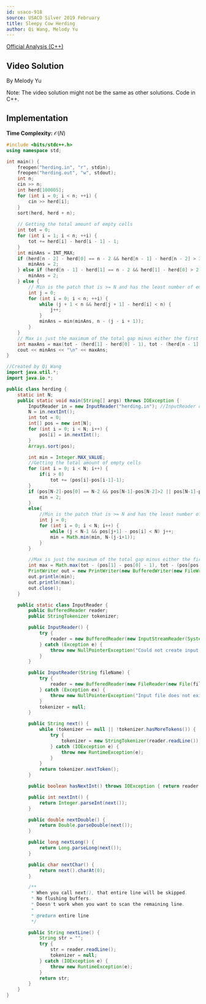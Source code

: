 ```yaml
---
id: usaco-918
source: USACO Silver 2019 February
title: Sleepy Cow Herding
author: Qi Wang, Melody Yu
---
```


[Official Analysis (C++)](http://www.usaco.org/current/data/sol_herding_silver_feb19.html)

## Video Solution

By Melody Yu

Note: The video solution might not be the same as other solutions. Code in C++.
<Youtube id="BvgV7f3pwcI" />

## Implementation

**Time Complexity:** $\mathcal{O}(N)$

<LanguageSection>
<CPPSection>

```cpp
#include <bits/stdc++.h>
using namespace std;

int main() {
	freopen("herding.in", "r", stdin);
	freopen("herding.out", "w", stdout);
	int n;
	cin >> n;
	int herd[100005];
	for (int i = 0; i < n; ++i) {
		cin >> herd[i];
	}
	sort(herd, herd + n);
	
	// Getting the total amount of empty cells
	int tot = 0;
	for (int i = 1; i < n; ++i) {
		tot += herd[i] - herd[i - 1] - 1;
	}
	int minAns = INT_MAX;
	if (herd[n - 2] - herd[0] == n - 2 && herd[n - 1] - herd[n - 2] > 2) {
		minAns = 2;
	} else if (herd[n - 1] - herd[1] == n - 2 && herd[1] - herd[0] > 2) {
		minAns = 2;
	} else {
		// Min is the patch that is >= N and has the least number of empty positions
		int j = 0;
		for (int i = 0; i < n; ++i) {
			while (j + 1 < n && herd[j + 1] - herd[i] < n) {
				j++;
			}
			minAns = min(minAns, n - (j - i + 1));
		}
	}
	// Max is just the maximum of the total gap minus either the first or last gap
	int maxAns = max(tot - (herd[1] - herd[0] - 1), tot - (herd[n - 1] - herd[n - 2] - 1));
	cout << minAns << "\n" << maxAns;
}
```

</CPPSection>
<JavaSection>

```java
//Created by Qi Wang
import java.util.*;
import java.io.*;

public class herding {
	static int N;
	public static void main(String[] args) throws IOException {
		InputReader in = new InputReader("herding.in"); //InputReader class down below
		N = in.nextInt();
		int tot = 0;
		int[] pos = new int[N];
		for (int i = 0; i < N; i++) {
			pos[i] = in.nextInt();
		}
		Arrays.sort(pos);

		int min = Integer.MAX_VALUE;
		//Getting the total amount of empty cells
		for (int i = 0; i < N; i++) {
			if(i > 0)
				tot += (pos[i]-pos[i-1]-1);
		}
		if (pos[N-2]-pos[0] == N-2 && pos[N-1]-pos[N-2]>2 || pos[N-1]-pos[1] == N-2 && pos[1]-pos[0]>2) {
			min = 2;
		}
		else{
			//Min is the patch that is >= N and has the least number of empty positions
			int j = 0;
			for (int i = 0; i < N; i++) {
				while (j < N-1 && pos[j+1] - pos[i] < N) j++;
				min = Math.min(min, N-(j-i+1));
			}
		}

		//Max is just the maximum of the total gap minus either the first or last gap
		int max = Math.max(tot - (pos[1] - pos[0] - 1), tot - (pos[pos.length-1] - pos[pos.length-2] - 1));
		PrintWriter out = new PrintWriter(new BufferedWriter(new FileWriter("herding.out")));
		out.println(min);
		out.println(max);
		out.close();
	}

	public static class InputReader {
		public BufferedReader reader;
		public StringTokenizer tokenizer;

		public InputReader() {
			try {
				reader = new BufferedReader(new InputStreamReader(System.in), 32768);
			} catch (Exception e) {
				throw new NullPointerException("Could not create input stream");
			}
		}

		public InputReader(String fileName) {
			try {
				reader = new BufferedReader(new FileReader(new File(fileName)), 32768);
			} catch (Exception ex) {
				throw new NullPointerException("Input file does not exist! Put it in the project folder.");
			}
			tokenizer = null;
		}

		public String next() {
			while (tokenizer == null || !tokenizer.hasMoreTokens()) {
				try {
					tokenizer = new StringTokenizer(reader.readLine());
				} catch (IOException e) {
					throw new RuntimeException(e);
				}
			}
			return tokenizer.nextToken();
		}

		public boolean hasNextInt() throws IOException { return reader.ready(); }

		public int nextInt() {
			return Integer.parseInt(next());
		}

		public double nextDouble() {
			return Double.parseDouble(next());
		}

		public long nextLong() {
			return Long.parseLong(next());
		}

		public char nextChar() {
			return next().charAt(0);
		}

		/**
		 * When you call next(), that entire line will be skipped.
		 * No flushing buffers.
		 * Doesn't work when you want to scan the remaining line.
		 *
		 * @return entire line
		 */

		public String nextLine() {
			String str = "";
			try {
				str = reader.readLine();
				tokenizer = null;
			} catch (IOException e) {
				throw new RuntimeException(e);
			}
			return str;
		}
	}
}
```

</JavaSection>
</LanguageSection>
